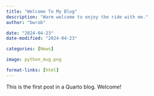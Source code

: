 ```yaml
---
title: "Welcome To My Blog"
description: "Warm welcome to enjoy the ride with me."
author: "bwrob"

date: "2024-04-23"
date-modified: "2024-04-23"

categories: [News]

image: python_mug.png

format-links: [html]
---
```


This is the first post in a Quarto blog. Welcome!


